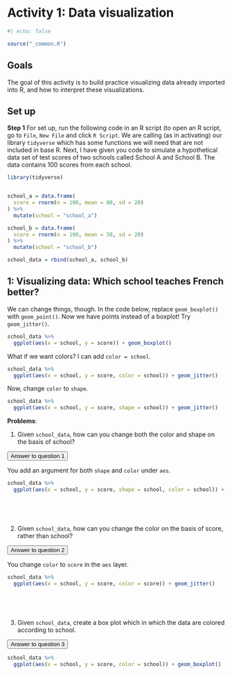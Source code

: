 # Activity 1: Data visualization {#sec-data-visualization}

```r
#| echo: false

source("_common.R")
```

## Goals

The goal of this activity is to build practice visualizing data already imported into R, and how to interpret these visualizations. 

## Set up 

**Step 1** For set up, run the following code in an R script (to open an R script, go to `File`, `New File` and click `R Script`. We are calling (as in activating) our library `tidyverse` which has some functions we will need that are not included in base R. Next, I have given you code to simulate a hypothetical data set of test scores of two schools called School A and School B. The data contains 100 scores from each school.  

```r
library(tidyverse)


school_a = data.frame(
  score = rnorm(n = 100, mean = 80, sd = 20)
) %>% 
  mutate(school = "school_a")

school_b = data.frame(
  score = rnorm(n = 100, mean = 50, sd = 20)
) %>% 
  mutate(school = "school_b")

school_data = rbind(school_a, school_b)

```

## 1: Visualizing data: Which school teaches French better?

We can change things, though. In the code below, replace `geom_boxplot()` with `geom_point()`. Now we have points instead of a boxplot! Try `geom_jitter()`.

```r
school_data %>% 
  ggplot(aes(x = school, y = score)) + geom_boxplot()
```

What if we want colors? I can add `color = school`. 

```r
school_data %>% 
  ggplot(aes(x = school, y = score, color = school)) + geom_jitter()
```

Now, change `color` to `shape`.

```r
school_data %>% 
  ggplot(aes(x = school, y = score, shape = school)) + geom_jitter()
```


**Problems**:

1. Given `school_data`, how can you change both the color and shape on the basis of school? 

<p>
  <button class="btn btn-primary" type="button" data-bs-toggle="collapse" data-bs-target="#collapseWidthExample" aria-expanded="false" aria-controls="collapseWidthExample">
    Answer to question 1
  </button>
</p>
<div style="min-height: 120px;">
  <div class="collapse collapse-horizontal" id="collapseWidthExample">
  
You add an argument for both `shape` and `color` under `aes`.  
```r
school_data %>% 
  ggplot(aes(x = school, y = score, shape = school, color = school)) + geom_jitter()
```

  </div>
</div>

2. Given `school_data`, how can you change the color on the basis of score, rather than school?

<p>
  <button class="btn btn-primary" type="button" data-bs-toggle="collapse" data-bs-target="#collapseWidthExample2" aria-expanded="false" aria-controls="collapseWidthExample2">
    Answer to question 2
  </button>
</p>
<div style="min-height: 120px;">
  <div class="collapse collapse-horizontal" id="collapseWidthExample2">
  
You change `color` to `score` in the `aes` layer. 
```r
school_data %>% 
  ggplot(aes(x = school, y = score, color = score)) + geom_jitter()
```

  </div>
</div>

3. Given `school_data`, create a box plot which in which the data are colored according to school.  

<p>
  <button class="btn btn-primary" type="button" data-bs-toggle="collapse" data-bs-target="#collapseWidthExample3" aria-expanded="false" aria-controls="collapseWidthExample3">
    Answer to question 3
  </button>
</p>
<div style="min-height: 120px;">
  <div class="collapse collapse-horizontal" id="collapseWidthExample3">
  
```r
school_data %>% 
  ggplot(aes(x = school, y = score, color = school)) + geom_boxplot()
```

  </div>
</div>

